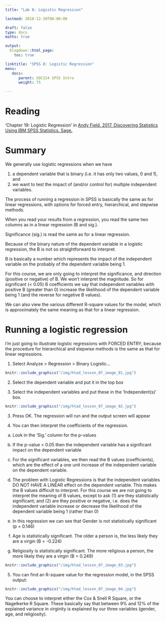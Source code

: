 ```yaml
---
title: "Lab 8: Logistic Regression"

lastmod: 2018-12-30T00:00:00

draft: false
type: docs
maths: true	

output:
  blogdown::html_page:
    toc: true

linktitle: "SPSS 8: Logistic Regression"
menu:
   docs:
      parent: SOC224 SPSS Intro
      weight: 75

---
```

<style> img { padding:1px; border:1px solid #021a40; } </style>

# Reading
'Chapter 19: Logistic Regression' in [Andy Field, 2017. Discovering Statistics Using IBM SPSS Statistics. Sage.](https://www.amazon.com/Discovering-Statistics-Using-IBM-SPSS/dp/1446249182)

# Summary
We generally use logistic regressions when we have 

1. a dependent variable that is binary (i.e. it has only two values, 0 and 1), and 
2. we want to test the impact of (and/or control for) multiple independent variables. 

The process of running a regression in SPSS is basically the same as for linear regressions, with options for forced entry, hierarchical, and stepwise methods. 

When you read your results from a regression, you read the same two columns as in a linear regression (B and sig.). 

Significance (sig.) is read the same as for a linear regression. 

Because of the binary nature of the dependent variable in a logistic regression, the B is not so straightforward to interpret. 

B is basically a number which represents the impact of the independent variable on the probably of the dependent variable being 1. 

For this course, we are only going to interpret the significance, and direction (positive or negative) of B. We won't interpret the magnitude. So for significant (< 0.05) B coefficients we say that independent variables with positive B (greater than 0) increase the likelihood of the dependent variable being 1 (and the reverse for negative B values). 

We can also view the various different R-square values for the model, which is approximately the same meaning as that for a linear regression.

# Running a logistic regression

I'm just going to illustrate logistic regressions with FORCED ENTRY, because the procedure for hierarchical and stepwise methods is the same as that for linear regressions.

1)  Select Analyze > Regression > Binary Logistic...

```r
knitr::include_graphics("/img/htad_lesson_07_image_01.jpg")
```
 
2)  Select the dependent variable and put it in the top box

3)  Select the independent variables and put these in the 'Independent(s)' box.

```r
knitr::include_graphics("/img/htad_lesson_07_image_02.jpg")
```


3)  Press OK. The regression will run and the output screen will appear

4)  You can then interpret the coefficients of the regression.
 
  a.  Look in the 'Sig.' column for the p-values

  b.  If the p-value < 0.05 then the independent variable has a significant impact on the dependent variable

  c.  For the significant variables, we then read the B values (coefficients), which are the effect of a one unit increase of the independent variable on the dependent variable.

  d.  The problem with Logistic Regressions is that the independent variables DO NOT HAVE A LINEAR effect on the dependent variable. This makes the B values difficult to interpret.  For this course we are not going to interpret the meaning of B values, except to ask (1) are they statistically significant; and (2) are they positive or negative, i.e. does the independent variable increase or decrease the likelihood of the dependent variable being 1 (rather than 0)

  e.  In this regression we can see that Gender is not statistically significant (p = 0.146)

  f.  Age is statistically significant. The older a person is, the less likely they are a virgin (B = -0.224)

  g.  Religiosity is statistically significant. The more religious a person, the more likely they are a virgin (B = 0.249)

```r
knitr::include_graphics("/img/htad_lesson_07_image_03.jpg")
```
 
5)  You can find an R-square value for the regression model, in the SPSS output:

```r
knitr::include_graphics("/img/htad_lesson_07_image_04.jpg")
```

 
You can choose to interpret either the Cox & Snell R Square, or the Nagelkerke R Square. These basically say that between 9% and 12% of the explained variance in virginity is explained by our three variables (gender, age, and religiosity).

